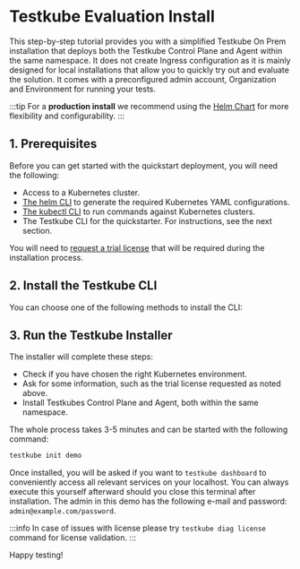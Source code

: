 
# Testkube Evaluation Install

This step-by-step tutorial provides you with a simplified Testkube On Prem installation that deploys both the Testkube Control Plane and Agent
within the same namespace. It does not create Ingress configuration as it is mainly designed for local installations that allow
you to quickly try out and evaluate the solution. It comes with a preconfigured admin account, Organization and Environment for running your tests.

:::tip
For a **production install** we recommend using the [Helm Chart](install-with-helm) for more flexibility and configurability.
:::

## 1. Prerequisites

Before you can get started with the quickstart deployment, you will need the following:

- Access to a Kubernetes cluster.
- [The helm CLI][install-helm] to generate the required Kubernetes YAML configurations.
- [The kubectl CLI][install-kubectl] to run commands against Kubernetes clusters.
- The Testkube CLI for the quickstarter. For instructions, see the next section.

You will need to [request a trial license](https://testkube.io/get-started) that will be required during the installation process.

## 2. Install the Testkube CLI

You can choose one of the following methods to install the CLI:

<CliInstallation/>

## 3. Run the Testkube Installer

The installer will complete these steps:

- Check if you have chosen the right Kubernetes environment.
- Ask for some information, such as the trial license requested as noted above.
- Install Testkubes Control Plane and Agent, both within the same namespace.

The whole process takes 3-5 minutes and can be started with the following command:

```bash
testkube init demo
```

Once installed, you will be asked if you want to `testkube dashboard` to conveniently access all relevant services on your localhost.
You can always execute this yourself afterward should you close this terminal after installation. The admin in this demo has
the following e-mail and password: `admin@example.com/password`.

:::info
In case of issues with license please try `testkube diag license` command for license validation.
:::

Happy testing!

[install-kubectl]: https://kubernetes.io/docs/tasks/tools/
[install-helm]: https://helm.sh/docs/intro/install/
[install-oss]: /articles/install/standalone-agent
